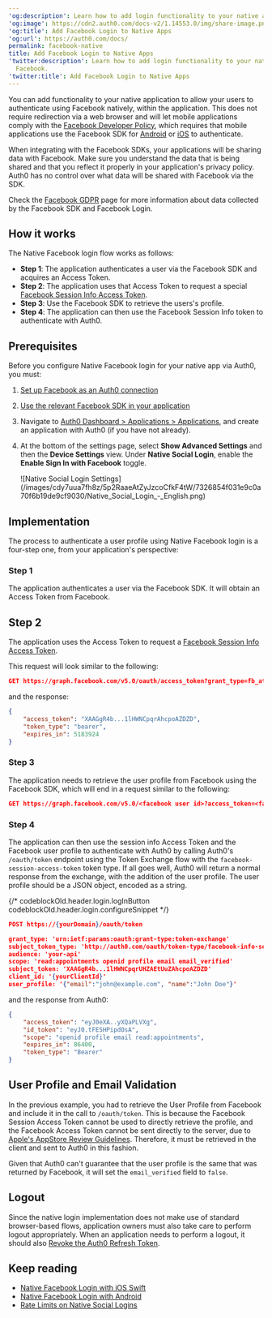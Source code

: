 ---
'og:description': Learn how to add login functionality to your native app with Facebook.
'og:image': https://cdn2.auth0.com/docs-v2/1.14553.0/img/share-image.png
'og:title': Add Facebook Login to Native Apps
'og:url': https://auth0.com/docs/
permalink: facebook-native
title: Add Facebook Login to Native Apps
'twitter:description': Learn how to add login functionality to your native app with
  Facebook.
'twitter:title': Add Facebook Login to Native Apps
---
You can add functionality to your native application to allow your users to authenticate using Facebook natively, within the application. This does not require redirection via a web browser and will let mobile applications comply with the [Facebook Developer Policy](https://developers.facebook.com/policy/), which requires that mobile applications use the Facebook SDK for [Android](https://developers.facebook.com/docs/android) or [iOS](https://developers.facebook.com/docs/ios) to authenticate.

<Callout icon="file-lines" color="#0EA5E9" iconType="regular">

When integrating with the Facebook SDKs, your applications will be sharing data with Facebook. Make sure you understand the data that is being shared and that you reflect it properly in your application's privacy policy. Auth0 has no control over what data will be shared with Facebook via the SDK.

Check the [Facebook GDPR](https://www.facebook.com/business/m/one-sheeters/gdpr-developer-faqs) page for more information about data collected by the Facebook SDK and Facebook Login.

</Callout>

## How it works

The Native Facebook login flow works as follows:

* **Step 1**: The application authenticates a user via the Facebook SDK and acquires an <Tooltip tip="Access Token: Authorization credential, in the form of an opaque string or JWT, used to access an API." cta="View Glossary" href="/docs/glossary?term=Access+Token">Access Token</Tooltip>.
* **Step 2**: The application uses that Access Token to request a special [Facebook Session Info Access Token](https://developers.facebook.com/docs/facebook-login/access-tokens/session-info-access-token).
* **Step 3**: Use the Facebook SDK to retrieve the users's profile.
* **Step 4**: The application can then use the Facebook Session Info token to authenticate with Auth0.

## Prerequisites

Before you configure Native Facebook login for your native app via Auth0, you must:

1. [Set up Facebook as an Auth0 connection](https://marketplace.auth0.com/integrations/facebook-social-connection)
2. [Use the relevant Facebook SDK in your application](https://developers.facebook.com/docs/apis-and-sdks/)
3. Navigate to [Auth0 Dashboard > Applications > Applications](https://manage.auth0.com/#/applications), and create an application with Auth0 (if you have not already).
4. At the bottom of the settings page, select **Show Advanced Settings** and then the **Device Settings** view. Under **Native Social Login**, enable the **Enable Sign In with Facebook** toggle.

   <Frame>![Native Social Login Settings](/images/cdy7uua7fh8z/5p2RaaeAtZyJzcoCfkF4tW/7326854f031e9c0a70f6b19de9cf9030/Native_Social_Login_-_English.png)</Frame>

## Implementation

The process to authenticate a user profile using Native Facebook login is a four-step one, from your application's perspective:

### Step 1

The application authenticates a user via the Facebook SDK. It will obtain an Access Token from Facebook.

## Step 2

The application uses the Access Token to request a [Facebook Session Info Access Token](https://developers.facebook.com/docs/facebook-login/access-tokens/session-info-access-token).

This request will look similar to the following:

```json wrap lines
GET https://graph.facebook.com/v5.0/oauth/access_token?grant_type=fb_attenuate_token&client_id=457704041391802&fb_exchange_token=<facebook_access_token>
```






and the response:

```json lines
{
    "access_token": "XAAGgR4b...1lHWNCpqrAhcpoAZDZD",
    "token_type": "bearer",
    "expires_in": 5183924
}
```






### Step 3

The application needs to retrieve the user profile from Facebook using the Facebook SDK, which will end in a request similar to the following:

```json wrap lines
GET https://graph.facebook.com/v5.0/<facebook user id>?access_token=<facebook access token>&fields=email,name
```






### Step 4

The application can then use the session info Access Token and the Facebook user profile to authenticate with Auth0 by calling Auth0's `/oauth/token` endpoint using the Token Exchange flow with the `facebook-session-access-token` token type. If all goes well, Auth0 will return a normal response from the exchange, with the addition of the user profile. The user profile should be a JSON object, encoded as a string.

{/* codeblockOld.header.login.logInButton codeblockOld.header.login.configureSnippet */}


```json lines
POST https://{yourDomain}/oauth/token

grant_type: 'urn:ietf:params:oauth:grant-type:token-exchange'
subject_token_type: 'http://auth0.com/oauth/token-type/facebook-info-session-access-token'
audience: 'your-api'
scope: 'read:appointments openid profile email email_verified'
subject_token: 'XAAGgR4b...1lHWNCpqrUHZAEtUuZAhcpoAZDZD'
client_id: '{yourClientId}'
user_profile: '{"email":"john@example.com", "name":"John Doe"}'
```






and the response from Auth0:

```json lines
{
    "access_token": "eyJ0eXA..yXQaPLVXg",
    "id_token": "eyJ0.tFE5HPipdOsA",
    "scope": "openid profile email read:appointments",
    "expires_in": 86400,
    "token_type": "Bearer"
}
```






## User Profile and Email Validation

In the previous example, you had to retrieve the User Profile from Facebook and include it in the call to `/oauth/token`. This is because the Facebook Session Access Token cannot be used to directly retrieve the profile, and the Facebook Access Token cannot be sent directly to the server, due to [Apple's AppStore Review Guidelines](https://developer.apple.com/app-store/review/guidelines). Therefore, it must be retrieved in the client and sent to Auth0 in this fashion.

Given that Auth0 can't guarantee that the user profile is the same that was returned by Facebook, it will set the `email_verified` field to `false`.

## Logout

Since the native login implementation does not make use of standard browser-based flows, application owners must also take care to perform logout appropriately. When an application needs to perform a logout, it should also [Revoke the Auth0 Refresh Token](https://auth0.com/docs/api/authentication#revoke-refresh-token).

## Keep reading

* [Native Facebook Login with iOS Swift](/docs/quickstart/native/ios-swift)
* [Native Facebook Login with Android](/docs/quickstart/native/android-facebook-login)
* [Rate Limits on Native Social Logins](/docs/troubleshoot/customer-support/operational-policies/rate-limit-policy)
